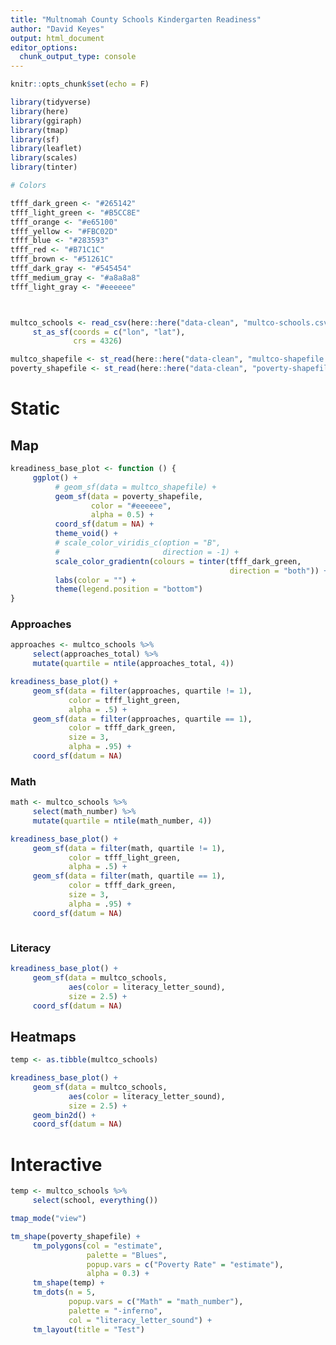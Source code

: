 ```yaml
---
title: "Multnomah County Schools Kindergarten Readiness"
author: "David Keyes"
output: html_document
editor_options: 
  chunk_output_type: console
---
```


```r
knitr::opts_chunk$set(echo = F)

library(tidyverse)
library(here)
library(ggiraph)
library(tmap)
library(sf)
library(leaflet)
library(scales)
library(tinter)

# Colors

tfff_dark_green <- "#265142"
tfff_light_green <- "#B5CC8E"
tfff_orange <- "#e65100"
tfff_yellow <- "#FBC02D"
tfff_blue <- "#283593"
tfff_red <- "#B71C1C"
tfff_brown <- "#51261C"
tfff_dark_gray <- "#545454"
tfff_medium_gray <- "#a8a8a8"
tfff_light_gray <- "#eeeeee"



multco_schools <- read_csv(here::here("data-clean", "multco-schools.csv")) %>% 
     st_as_sf(coords = c("lon", "lat"),
              crs = 4326)

multco_shapefile <- st_read(here::here("data-clean", "multco-shapefile.shp"))
poverty_shapefile <- st_read(here::here("data-clean", "poverty-shapefile.shp"))

```

# Static



## Map

```r

kreadiness_base_plot <- function () {
     ggplot() +
          # geom_sf(data = multco_shapefile) +
          geom_sf(data = poverty_shapefile,
                  color = "#eeeeee",
                  alpha = 0.5) +
          coord_sf(datum = NA) +
          theme_void() +
          # scale_color_viridis_c(option = "B",
          #                       direction = -1) +
          scale_color_gradientn(colours = tinter(tfff_dark_green,
                                                 direction = "both")) +
          labs(color = "") +
          theme(legend.position = "bottom")
}
```


### Approaches

```r

approaches <- multco_schools %>% 
     select(approaches_total) %>% 
     mutate(quartile = ntile(approaches_total, 4)) 

kreadiness_base_plot() +
     geom_sf(data = filter(approaches, quartile != 1),
             color = tfff_light_green,
             alpha = .5) +
     geom_sf(data = filter(approaches, quartile == 1),
             color = tfff_dark_green,
             size = 3,
             alpha = .95) +
     coord_sf(datum = NA) 

```

### Math

```r

math <- multco_schools %>% 
     select(math_number) %>% 
     mutate(quartile = ntile(math_number, 4)) 

kreadiness_base_plot() +
     geom_sf(data = filter(math, quartile != 1),
             color = tfff_light_green,
             alpha = .5) +
     geom_sf(data = filter(math, quartile == 1),
             color = tfff_dark_green,
             size = 3,
             alpha = .95) +
     coord_sf(datum = NA) 



```


### Literacy
```r

kreadiness_base_plot() +
     geom_sf(data = multco_schools,
             aes(color = literacy_letter_sound),
             size = 2.5) +
     coord_sf(datum = NA)
```

## Heatmaps

```r
temp <- as.tibble(multco_schools)

kreadiness_base_plot() +
     geom_sf(data = multco_schools,
             aes(color = literacy_letter_sound),
             size = 2.5) +
     geom_bin2d() +
     coord_sf(datum = NA)
```



# Interactive

```r

temp <- multco_schools %>% 
     select(school, everything())

tmap_mode("view")

tm_shape(poverty_shapefile) +
     tm_polygons(col = "estimate",
                 palette = "Blues",
                 popup.vars = c("Poverty Rate" = "estimate"),
                 alpha = 0.3) +
     tm_shape(temp) +
     tm_dots(n = 5,
             popup.vars = c("Math" = "math_number"),
             palette = "-inferno",
             col = "literacy_letter_sound") +
     tm_layout(title = "Test")
```





